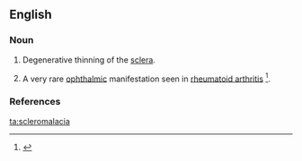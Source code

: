 ==English==

===Noun===
{{en-noun|-|s}}

# {{label|en|medicine}} Degenerative thinning of the [[sclera]].
# {{label|en|medicine}} A very rare [[ophthalmic]] manifestation seen in [[rheumatoid arthritis]] <ref>{{cite-journal|author=Wu CC, Yu HC, Yen JH, Tsai WC, Liu HW.|title=Rare extra-articular manifestation of rheumatoid arthritis: scleromalacia perforans.|journal=Kaohsiung J Med Sci|volume=21|issue=5|pages=233-235|year=2005|pmid=15960070|}}</ref>.

===References===
<references />

[[ta:scleromalacia]]